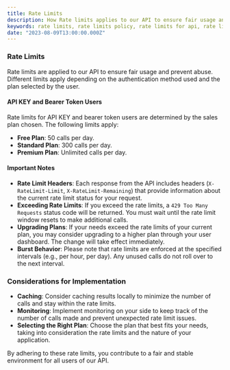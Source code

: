 ```yaml
---
title: Rate Limits
description: How Rate limits applies to our API to ensure fair usage and prevent abuse.
keywords: rate limits, rate limits policy, rate limits for api, rate limits for anonymous users, rate limits for basic authenticated users, rate limits for api key and bearer token users, rate limits for free plan, rate limits for standard plan, rate limits for premium plan, rate limit headers, exceeding rate limits, upgrading plans, burst behavior, caching, monitoring, selecting the right plan
date: "2023-08-09T13:00:00.000Z"
---
```


### Rate Limits

Rate limits are applied to our API to ensure fair usage and prevent abuse. Different limits apply depending on the authentication method used and the plan selected by the user.

#### API KEY and Bearer Token Users

Rate limits for API KEY and bearer token users are determined by the sales plan chosen. The following limits apply:

- **Free Plan**: 50 calls per day.
- **Standard Plan**: 300 calls per day.
- **Premium Plan**: Unlimited calls per day.

#### Important Notes

- **Rate Limit Headers**: Each response from the API includes headers (`X-RateLimit-Limit`, `X-RateLimit-Remaining`) that provide information about the current rate limit status for your request.
- **Exceeding Rate Limits**: If you exceed the rate limits, a `429 Too Many Requests` status code will be returned. You must wait until the rate limit window resets to make additional calls.
- **Upgrading Plans**: If your needs exceed the rate limits of your current plan, you may consider upgrading to a higher plan through your user dashboard. The change will take effect immediately.
- **Burst Behavior**: Please note that rate limits are enforced at the specified intervals (e.g., per hour, per day). Any unused calls do not roll over to the next interval.

### Considerations for Implementation

- **Caching**: Consider caching results locally to minimize the number of calls and stay within the rate limits.
- **Monitoring**: Implement monitoring on your side to keep track of the number of calls made and prevent unexpected rate limit issues.
- **Selecting the Right Plan**: Choose the plan that best fits your needs, taking into consideration the rate limits and the nature of your application.

By adhering to these rate limits, you contribute to a fair and stable environment for all users of our API.
